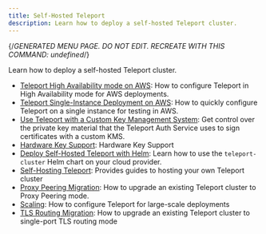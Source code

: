 ```yaml
---
title: Self-Hosted Teleport
description: Learn how to deploy a self-hosted Teleport cluster.
---
```


{/*GENERATED MENU PAGE. DO NOT EDIT. RECREATE WITH THIS COMMAND:
undefined*/}

Learn how to deploy a self-hosted Teleport cluster.

- [Teleport High Availability mode on AWS](self-hosted-teleport/aws-ha-autoscale-cluster-terraform.mdx): How to configure Teleport in High Availability mode for AWS deployments.
- [Teleport Single-Instance Deployment on AWS](self-hosted-teleport/aws-starter-cluster-terraform.mdx): How to quickly configure Teleport on a single instance for testing in AWS.
- [Use Teleport with a Custom Key Management System](self-hosted-teleport/custom-kms.mdx): Get control over the private key material that the Teleport Auth Service uses to sign certificates with a custom KMS.
- [Hardware Key Support](self-hosted-teleport/hardware-key-support.mdx): Hardware Key Support
- [Deploy Self-Hosted Teleport with Helm](self-hosted-teleport/helm-deployments.mdx): Learn how to use the `teleport-cluster` Helm chart on your cloud provider.
- [Self-Hosting Teleport](self-hosted-teleport/overview.mdx): Provides guides to hosting your own Teleport cluster
- [Proxy Peering Migration](self-hosted-teleport/proxy-peering.mdx): How to upgrade an existing Teleport cluster to Proxy Peering mode.
- [Scaling](self-hosted-teleport/scaling.mdx): How to configure Teleport for large-scale deployments
- [TLS Routing Migration](self-hosted-teleport/tls-routing.mdx): How to upgrade an existing Teleport cluster to single-port TLS routing mode
